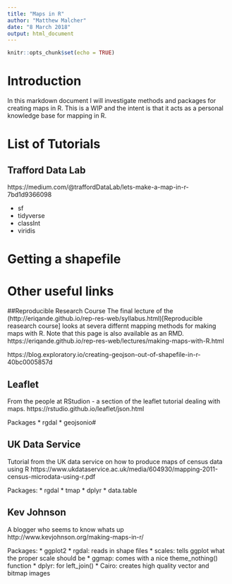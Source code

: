 ```yaml
---
title: "Maps in R"
author: "Matthew Malcher"
date: "8 March 2018"
output: html_document
---
```


```r
knitr::opts_chunk$set(echo = TRUE)
```

# Introduction
In this markdown document I will investigate methods and packages for creating maps in R. This is a WIP and the intent is that it acts as a personal knowledge base for mapping in R.

# List of Tutorials




## Trafford Data Lab
https://medium.com/@traffordDataLab/lets-make-a-map-in-r-7bd1d9366098

* sf
* tidyverse
* classInt 
* viridis


# Getting a shapefile

# Other useful links

##Reproducible Research Course
The final lecture of the (http://eriqande.github.io/rep-res-web/syllabus.html)[Reproducible reasearch course] looks at severa differnt mapping methods for making maps with R. Note that this page is also available as an RMD. 
https://eriqande.github.io/rep-res-web/lectures/making-maps-with-R.html


https://blog.exploratory.io/creating-geojson-out-of-shapefile-in-r-40bc0005857d

## Leaflet
From the people at RStudion - a section of the leaflet tutorial dealing with maps.
https://rstudio.github.io/leaflet/json.html

Packages
* rgdal
* geojsonio#

## UK Data Service
Tutorial from the UK data service on how to produce maps of census data using R
https://www.ukdataservice.ac.uk/media/604930/mapping-2011-census-microdata-using-r.pdf

Packages:
* rgdal
* tmap
* dplyr
* data.table


## Kev Johnson
A blogger who seems to know whats up
http://www.kevjohnson.org/making-maps-in-r/

Packages:
* ggplot2
* rgdal: reads in shape files
* scales: tells ggplot what the proper scale should be
* ggmap: comes with a nice theme_nothing() function
* dplyr: for left_join()
* Cairo: creates high quality vector and bitmap images